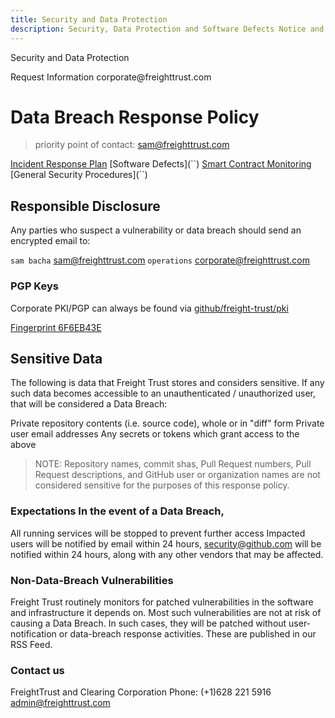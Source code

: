 ```yaml
---
title: Security and Data Protection
description: Security, Data Protection and Software Defects Notice and other Disclosures
---
```


<PageDescription>Security and Data Protection</PageDescription>
<Title>General Contact</Title> <AnchorLinks small>
    <AnchorLink to="https://freight.page.link/request-information">Request Information</AnchorLink>
</AnchorLinks> <Title>E-Mail</Title> <AnchorLinks small>
    <AnchorLink to="mailto:corporate@freighttrust.com">corporate@freighttrust.com</AnchorLink>
</AnchorLinks> <Title>Terms of Service</Title>

# Data Breach Response Policy

> priority point of contact: sam@freighttrust.com

[Incident Response Plan](``) [Software Defects](``) [Smart Contract Monitoring](``) [General Security Procedures](``)

## Responsible Disclosure

Any parties who suspect a vulnerability or data breach should send an encrypted email to:

`sam bacha` <sam@freighttrust.com> `operations` <corporate@freighttrust.com>

### PGP Keys

Corporate PKI/PGP can always be found via [github/freight-trust/pki](https://github.com/freight-trust/pki)

[Fingerprint 6F6EB43E](https://raw.githubusercontent.com/freight-trust/pki/update/asc/6F6EB43E.asc)

## Sensitive Data

The following is data that Freight Trust stores and considers sensitive. If any such data becomes accessible to an unauthenticated / unauthorized user, that will be considered a Data Breach:

Private repository contents (i.e. source code), whole or in "diff" form Private user email addresses Any secrets or tokens which grant access to the above

> NOTE: Repository names, commit shas, Pull Request numbers, Pull Request descriptions, and GitHub user or organization names are not considered sensitive for the purposes of this response policy.

### Expectations In the event of a Data Breach,

All running services will be stopped to prevent further access Impacted users will be notified by email within 24 hours, security@github.com will be notified within 24 hours, along with any other vendors that may be affected.

### Non-Data-Breach Vulnerabilities

Freight Trust routinely monitors for patched vulnerabilities in the software and infrastructure it depends on. Most such vulnerabilities are not at risk of causing a Data Breach. In such cases, they will be patched without user-notification or data-breach response activities. These are published in our RSS Feed.

### Contact us

FreightTrust and Clearing Corporation Phone: (+1)628 221 5916 admin@freighttrust.com
